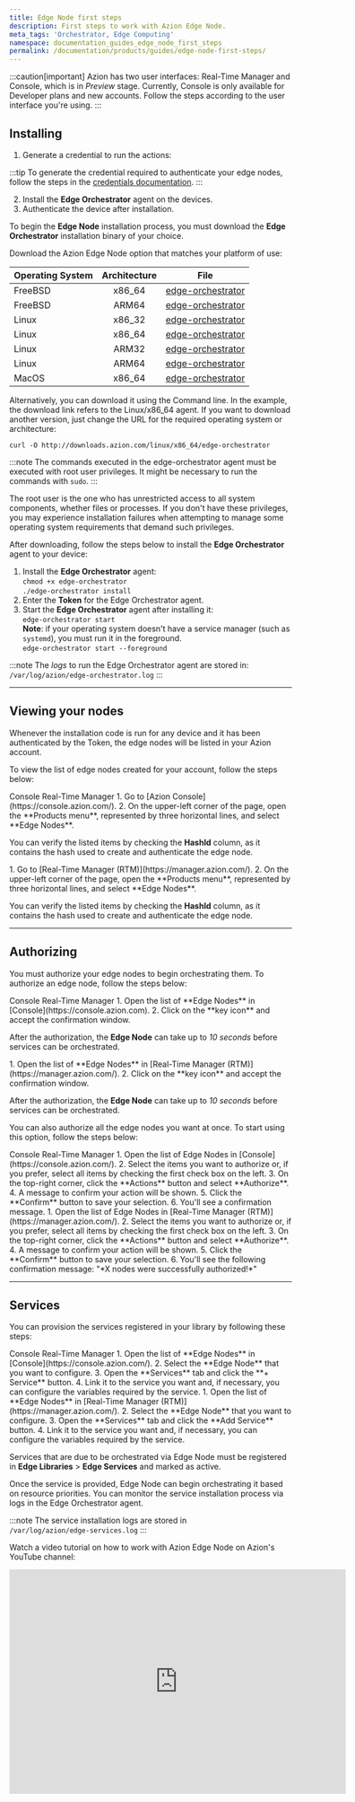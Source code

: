 ```yaml
---
title: Edge Node first steps
description: First steps to work with Azion Edge Node.
meta_tags: 'Orchestrator, Edge Computing'
namespace: documentation_guides_edge_node_first_steps
permalink: /documentation/products/guides/edge-node-first-steps/
---
```



:::caution[important]
Azion has two user interfaces: Real-Time Manager and Console, which is in *Preview* stage. Currently, Console is only available for Developer plans and new accounts. Follow the steps according to the user interface you're using.
:::

## Installing

1. Generate a credential to run the actions:

:::tip
To generate the credential required to authenticate your edge nodes, follow the steps in the [credentials documentation](/en/documentation/products/deploy/credentials/).
:::

2. Install the **Edge Orchestrator** agent on the devices.
3. Authenticate the device after installation.

To begin the **Edge Node** installation process, you must download the **Edge Orchestrator** installation binary of your choice.

Download the Azion Edge Node option that matches your platform of use:

| Operating System | Architecture | File                                                         |
| :--------------- | :----------: | ------------------------------------------------------------ |
| FreeBSD          |    x86_64    | [edge-orchestrator](https://downloads.azion.com/freebsd/x86_64/edge-orchestrator) |
| FreeBSD          |    ARM64     | [edge-orchestrator](https://downloads.azion.com/freebsd/arm64/edge-orchestrator) |
| Linux            |    x86_32    | [edge-orchestrator](https://downloads.azion.com/linux/x86_32/edge-orchestrator) |
| Linux            |    x86_64    | [edge-orchestrator](https://downloads.azion.com/linux/x86_64/edge-orchestrator) |
| Linux            |    ARM32     | [edge-orchestrator](https://downloads.azion.com/linux/arm32/edge-orchestrator) |
| Linux            |    ARM64     | [edge-orchestrator](https://downloads.azion.com/linux/arm64/edge-orchestrator) |
| MacOS            |    x86_64    | [edge-orchestrator](https://downloads.azion.com/darwin/x86_64/edge-orchestrator) |

Alternatively, you can download it using the Command line. In the example, the download link refers to the Linux/x86_64 agent. If you want to download another version, just change the URL for the required operating system or architecture:

`curl -O http://downloads.azion.com/linux/x86_64/edge-orchestrator`

:::note 
The commands executed in the edge-orchestrator agent must be executed with root user privileges. It might be necessary to run the commands with `sudo`.
:::

The root user is the one who has unrestricted access to all system components, whether files or processes. If you don't have these privileges, you may experience installation failures when attempting to manage some operating system requirements that demand such privileges.

After downloading, follow the steps below to install the **Edge Orchestrator** agent to your device:

1. Install the **Edge Orchestrator** agent:<br />
   `chmod +x edge-orchestrator`<br />
   `./edge-orchestrator install`
2. Enter the **Token** for the Edge Orchestrator agent.
3. Start the **Edge Orchestrator** agent after installing it:<br />
   `edge-orchestrator start`<br />
   **Note**: if your operating system doesn't have a service manager (such as `systemd`), you must run it in the foreground.<br />
   `edge-orchestrator start --foreground`

:::note 
The *logs* to run the Edge Orchestrator agent are stored in: <br />`/var/log/azion/edge-orchestrator.log`
:::

---

## Viewing your nodes

Whenever the installation code is run for any device and it has been authenticated by the Token, the edge nodes will be listed in your Azion account.

To view the list of edge nodes created for your account, follow the steps below:

<Tabs client:visible>
    <Fragment slot="tab.console">Console</Fragment>
    <Fragment slot="tab.rtm">Real-Time Manager</Fragment>

<Fragment slot="panel.console">
1. Go to [Azion Console](https://console.azion.com/).
2. On the upper-left corner of the page, open the **Products menu**, represented by three horizontal lines, and select **Edge Nodes**.

You can verify the listed items by checking the **HashId** column, as it contains the hash used to create and authenticate the edge node.
</Fragment>

<Fragment slot="panel.rtm">
1. Go to [Real-Time Manager (RTM)](https://manager.azion.com/).
2.  On the upper-left corner of the page, open the **Products menu**, represented by three horizontal lines, and select **Edge Nodes**.

You can verify the listed items by checking the **HashId** column, as it contains the hash used to create and authenticate the edge node.
</Fragment>

</Tabs>

---

## Authorizing 

You must authorize your edge nodes to begin orchestrating them. To authorize an edge node, follow the steps below:

<Tabs client:visible>
    <Fragment slot="tab.console">Console</Fragment>
    <Fragment slot="tab.rtm">Real-Time Manager</Fragment>

<Fragment slot="panel.console">
1. Open the list of **Edge Nodes** in [Console](https://console.azion.com).
2. Click on the **key icon** and accept the confirmation window.

After the authorization, the **Edge Node** can take up to *10 seconds* before services can be orchestrated.
</Fragment>

<Fragment slot="panel.rtm">
1. Open the list of **Edge Nodes** in [Real-Time Manager (RTM)](https://manager.azion.com/).
2. Click on the  **key icon** and accept the confirmation window.

After the authorization, the **Edge Node** can take up to *10 seconds* before services can be orchestrated.
</Fragment>

</Tabs>

You can also authorize all the edge nodes you want at once. To start using this option, follow the steps below:

<Tabs client:visible>
    <Fragment slot="tab.console">Console</Fragment>
    <Fragment slot="tab.rtm">Real-Time Manager</Fragment>

<Fragment slot="panel.console">
1. Open the list of Edge Nodes in [Console](https://console.azion.com/).
2. Select the items you want to authorize or, if you prefer, select all items by checking the first check box on the left.
3. On the top-right corner, click the **Actions** button and select **Authorize**.
4. A message to confirm your action will be shown.
5. Click the **Confirm** button to save your selection.
6. You'll see a confirmation message.
</Fragment>

<Fragment slot="panel.rtm">
1. Open the list of Edge Nodes in [Real-Time Manager (RTM)](https://manager.azion.com/).
2. Select the items you want to authorize or, if you prefer, select all items by checking the first check box on the left.
3. On the top-right corner, click the **Actions** button and select **Authorize**.
4. A message to confirm your action will be shown.
5. Click the **Confirm** button to save your selection.
6. You'll see the following confirmation message: "*X nodes were successfully authorized!*"
</Fragment>

</Tabs>

---

## Services

You can provision the services registered in your library by following these steps:

<Tabs client:visible>
    <Fragment slot="tab.console">Console</Fragment>
    <Fragment slot="tab.rtm">Real-Time Manager</Fragment>

<Fragment slot="panel.console">
1. Open the list of **Edge Nodes** in [Console](https://console.azion.com/).
2. Select the **Edge Node** that you want to configure.
3. Open the **Services** tab and click the **+ Service** button.
4. Link it to the service you want and, if necessary, you can configure the variables required by the service.
</Fragment>

<Fragment slot="panel.rtm">
1. Open the list of **Edge Nodes** in [Real-Time Manager (RTM)](https://manager.azion.com/).
2. Select the **Edge Node** that you want to configure.
3. Open the **Services** tab and click the **Add Service** button.
4. Link it to the service you want and, if necessary, you can configure the variables required by the service.
</Fragment>

</Tabs>

Services that are due to be orchestrated via Edge Node must be registered in **Edge Libraries** > **Edge Services** and marked as active.

Once the service is provided, Edge Node can begin orchestrating it based on resource priorities. You can monitor the service installation process via logs in the Edge Orchestrator agent.

:::note 
The service installation logs are stored in <br/>`/var/log/azion/edge-services.log`
:::

Watch a video tutorial on how to work with Azion Edge Node on Azion's YouTube channel:

<iframe
   src="https://www.youtube.com/embed/Lwcai2ifkIk"
   title="First steps to work with Azion Edge Node"
   loading="lazy"
   width="600"
   height="400"
   frameborder="0"
   allow="accelerometer; autoplay; clipboard-write; encrypted-media; gyroscope; picture-in-picture; web-share"
   allowfullscreen></iframe>
